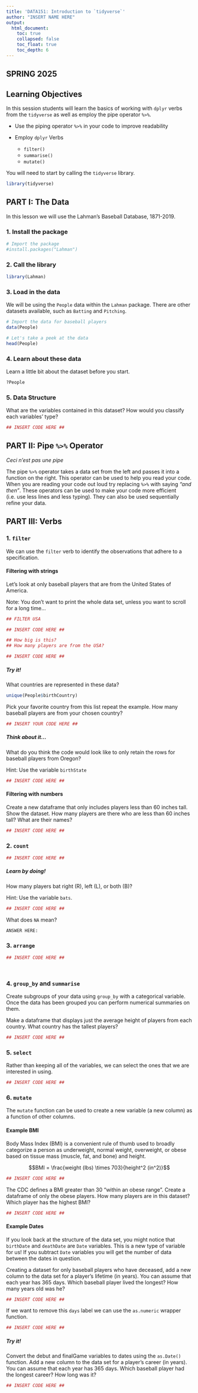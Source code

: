 ```yaml
---
title: 'DATA151: Introduction to `tidyverse`'
author: "INSERT NAME HERE"
output: 
  html_document:
    toc: true
    collapsed: false
    toc_float: true
    toc_depth: 6
---
```


## SPRING 2025
## Learning Objectives

In this session students will learn the basics of working with `dplyr` verbs from the `tidyverse` as well as employ the pipe operator `%>%`. 

* Use the piping operator `%>%` in your code to improve readability
* Employ `dplyr` Verbs

  * `filter()`
  * `summarise()`
  * `mutate()`
  
You will need to start by calling the `tidyverse` library. 
```r
library(tidyverse)
```


## PART I: The Data
In this lesson we will use the Lahman's Baseball Database, 1871-2019.

### 1. Install the package
```r
# Import the package 
#install.packages("Lahman")
```

### 2. Call the library
```r
library(Lahman)
```

### 3. Load in the data

We will be using the `People` data within the `Lahman` package.  There are other datasets available, such as `Batting` and `Pitching`. 

```r
# Import the data for baseball players 
data(People)

# Let's take a peek at the data
head(People)
```

### 4. Learn about these data

Learn a little bit about the dataset before you start. 

```r
?People
```

### 5. Data Structure 

What are the variables contained in this dataset? How would you classify each variables’ type?

```r
## INSERT CODE HERE ##
```

## PART II: Pipe `%>%` Operator

*Ceci n'est pas une pipe*

The pipe `%>%` operator takes a data set from the left and passes it into a function on the right.  This operator can be used to help you read your code.  When you are reading your code out loud try replacing `%>%` with saying *"and then"*.  These operators can be used to make your code more efficient (i.e. use less lines and less typing).  They can also be used sequentially refine your data. 


## PART III: Verbs

### 1. `filter`

We can use the `filter` verb to identify the observations that adhere to a specification.  

#### Filtering with strings

Let's look at only baseball players that are from the United States of America.

Note: You don't want to print the whole data set, unless you want to scroll for a long time... 

```r
## FILTER USA

## INSERT CODE HERE ##

## How big is this? 
## How many players are from the USA?

## INSERT CODE HERE ##
```

##### Try it!

What countries are represented in these data?

```r
unique(People$birthCountry)
```

Pick your favorite country from this list repeat the example.  How many baseball players are from your chosen country?  

```r
## INSERT YOUR CODE HERE ## 
```

##### Think about it...

What do you think the code would look like to only retain the rows for baseball players from Oregon? 

Hint: Use the variable `birthState`

```r

## INSERT CODE HERE ##

```



#### Filtering with numbers

Create a new dataframe that only includes players less than 60 inches tall. Show the dataset. How many players are there who are less than 60 inches tall? What are their names?

```r

## INSERT CODE HERE ##

```

### 2. `count`

```r

## INSERT CODE HERE ##

```

##### Learn by doing!

How many players bat right (R), left (L), or both (B)?  

Hint: Use the variable `bats`.

```r

## INSERT CODE HERE ##

```

What does `NA` mean?

```{}
ANSWER HERE:
```

### 3. `arrange`

```r

## INSERT CODE HERE ##

  
```

### 4. `group_by` and `summarise`

Create subgroups of your data using `group_by` with a categorical variable.  Once the data has been grouped you can perform numerical summaries on them. 

Make a dataframe that displays just the average height of players from each country. What country has the tallest players? 

```r

## INSERT CODE HERE ##

```

### 5. `select`

Rather than keeping all of the variables, we can select the ones that we are interested in using.

```r

## INSERT CODE HERE ##

```


### 6. `mutate`

The `mutate` function can be used to create a new variable (a new column) as a function of other columns. 

#### Example BMI

Body Mass Index (BMI) is a convenient rule of thumb used to broadly categorize a person as underweight, normal weight, overweight, or obese based on tissue mass (muscle, fat, and bone) and height. 

$$BMI = \frac{weight (lbs) \times 703}{height^2 (in^2)}$$
```r

## INSERT CODE HERE ##

```


The CDC defines a BMI greater than 30 “within an obese range”. Create a dataframe of only the obese players. How many players are in this dataset? Which player has the highest BMI?

```r

## INSERT CODE HERE ##

```

#### Example Dates

If you look back at the structure of the data set, you might notice that `birthDate` and `deathDate` are `Date` variables.  This is a new type of variable for us!  If you subtract `Date` variables you will get the number of data between the dates in question. 


Creating a dataset for only baseball players who have deceased, add a new column to the data set for a player’s lifetime (in years). You can assume that each year has 365 days. Which baseball player lived the longest? How many years old was he?

```r

## INSERT CODE HERE ##

```

If we want to remove this `days` label we can use the `as.numeric` wrapper function. 

```r

## INSERT CODE HERE ##

```

##### Try it!

Convert the debut and finalGame variables to dates using the `as.Date()` function. Add a new column to the data set for a player’s career (in years). You can assume that each year has 365 days. Which baseball player had the longest career? How long was it?

```r

## INSERT CODE HERE ##

```